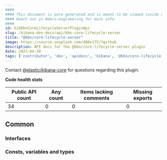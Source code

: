 ```yaml
---
####
#### This document is auto-generated and is meant to be viewed inside our experimental, new docs system.
#### Reach out in #docs-engineering for more info.
####
id: kibKbnCoreLifecycleServerPluginApi
slug: /kibana-dev-docs/api/kbn-core-lifecycle-server
title: "@kbn/core-lifecycle-server"
image: https://source.unsplash.com/400x175/?github
description: API docs for the @kbn/core-lifecycle-server plugin
date: 2023-04-30
tags: ['contributor', 'dev', 'apidocs', 'kibana', '@kbn/core-lifecycle-server']
---
```




Contact [@elastic/kibana-core](https://github.com/orgs/elastic/teams/kibana-core) for questions regarding this plugin.

**Code health stats**

| Public API count  | Any count | Items lacking comments | Missing exports |
|-------------------|-----------|------------------------|-----------------|
| 34 | 0 | 0 | 0 |

## Common

### Interfaces
<DocDefinitionList data={kbnCoreLifecycleServerObj.common.interfaces}/>

### Consts, variables and types
<DocDefinitionList data={kbnCoreLifecycleServerObj.common.misc}/>

